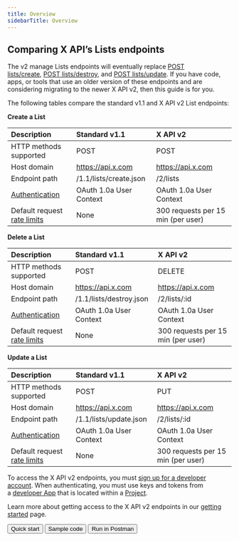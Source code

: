 ---
title: Overview
sidebarTitle: Overview
---


## Comparing X API’s Lists endpoints

The v2 manage Lists endpoints will eventually replace [POST lists/create](https://developer.x.com/en/docs/twitter-api/v1/accounts-and-users/create-manage-lists/api-reference/post-lists-create), [POST lists/destroy](https://developer.x.com/en/docs/twitter-api/v1/accounts-and-users/create-manage-lists/api-reference/post-lists-destroy), and [POST lists/update](https://developer.x.com/en/docs/twitter-api/v1/accounts-and-users/create-manage-lists/api-reference/post-lists-update). If you have code, apps, or tools that use an older version of these endpoints and are considering migrating to the newer X API v2, then this guide is for you. 

The following tables compare the standard v1.1 and X API v2 List endpoints:

**Create a List**

| Description | Standard v1.1 | X API v2 |
| :--- | :--- | :--- |
| HTTP methods supported | POST | POST |
| Host domain | https://api.x.com | https://api.x.com |
| Endpoint path | /1.1/lists/create.json | /2/lists |
| [Authentication](/resources/fundamentals/authentication) | OAuth 1.0a User Context | OAuth 1.0a User Context |
| Default request [rate limits](/resources/fundamentals/rate-limits) | None | 300 requests per 15 min (per user) |

**Delete a List**

| Description | Standard v1.1 | X API v2 |
| :--- | :--- | :--- |
| HTTP methods supported | POST | DELETE |
| Host domain | https://api.x.com | https://api.x.com |
| Endpoint path | /1.1/lists/destroy.json | /2/lists/:id |
| [Authentication](/resources/fundamentals/authentication) | OAuth 1.0a User Context | OAuth 1.0a User Context |
| Default request [rate limits](/resources/fundamentals/rate-limits) | None | 300 requests per 15 min (per user) |

**Update a List**

| Description | Standard v1.1 | X API v2 |
| :--- | :--- | :--- |
| HTTP methods supported | POST | PUT |
| Host domain | https://api.x.com | https://api.x.com |
| Endpoint path | /1.1/lists/update.json | /2/lists/:id |
| [Authentication](/resources/fundamentals/authentication) | OAuth 1.0a User Context | OAuth 1.0a User Context |
| Default request [rate limits](/resources/fundamentals/rate-limits) | None | 300 requests per 15 min (per user) |

To access the X API v2 endpoints, you must [sign up for a developer account](https://developer.x.com/en/portal/petition/essential/basic-info). When authenticating, you must use keys and tokens from a [developer App](/resources/fundamentals/developer-apps) that is located within a [Project](/resources/fundamentals/projects). 

Learn more about getting access to the X API v2 endpoints in our [getting started](/x-api/getting-started/getting-access) page.
<div className="flex space-x-2">
<Button href="/x-api/lists/manage-lists/quickstart">
  Quick start
</Button>
<Button href="https://github.com/xdevplatform/Twitter-API-v2-sample-code">
  Sample code
</Button>
<Button href="https://app.getpostman.com/run-collection/9956214-784efcda-ed4c-4491-a4c0-a26470a67400">
  Run in Postman
</Button>
</div>